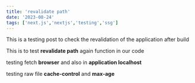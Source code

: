 ```yaml
---
title: 'revalidate path'
date: '2023-08-24'
tags: ['next.js','nextjs','testing','ssg']
---
```


This is a testing post to check the revalidation of the application after build

This is to test **revalidate path** again function in our code

testing fetch **browser** and also in **application localhost**

testing raw file **cache-control** and **max-age**